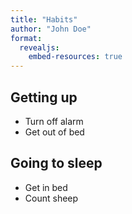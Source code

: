 ```yaml
---
title: "Habits"
author: "John Doe"
format: 
  revealjs:
    embed-resources: true
---
```


## Getting up

- Turn off alarm
- Get out of bed

## Going to sleep

- Get in bed
- Count sheep